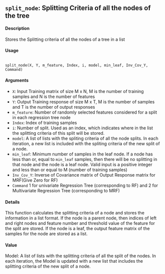 ## ``split_node``: Splitting Criteria of all the nodes of the tree

#### Description
Stores the Splitting criteria of all the nodes of a tree in a list

#### Usage

<pre><code>
split_node(X, Y, m_feature, Index, i, model, min_leaf, Inv_Cov_Y, Command)
</code></pre>

#### Arguments
* ``X``: Input Training matrix of size M x N, M is the number of training samples and N is the number of features
* ``Y``: Output Training response of size M x T, M is the number of samples and T is the number of output responses
* ``m_feature``: Number of randomly selected features considered for a split in each regression
tree node
* ``Index``: Index of training samples
* ``i``: Number of split. Used as an index, which indicates where in the list the splitting
criteria of this split will be stored.
* ``model``: A list of lists with the spliting criteria of all the node splits. In each iteration, a
new list is included with the spliting criteria of the new split of a node.
* ``min_leaf``: Minimum number of samples in the leaf node. If a node has less than or, equal
to ``min_leaf`` samples, then there will be no splitting in that node and the node is
a leaf node. Valid input is a positive integer and less than or equal to M (number
of training samples)
* ``Inv_Cov_Y``: Inverse of Covariance matrix of Output Response matrix for MRF(Give Zero for
RF)
* ``Command`` 1 for univariate Regression Tree (corresponding to RF) and 2 for Multivariate
Regression Tree (corresponding to MRF)

#### Details

This function calculates the splitting criteria of a node and stores the information in a list format.
If the node is a parent node, then indices of left and right nodes and feature number and threshold
value of the feature for the split are stored. If the node is a leaf, the output feature matrix of the
samples for the node are stored as a list.

#### Value

Model: A list of lists with the splitting criteria of all the split of the nodes. In each iteration, the
Model is updated with a new list that includes the splitting criteria of the new split of a node.

